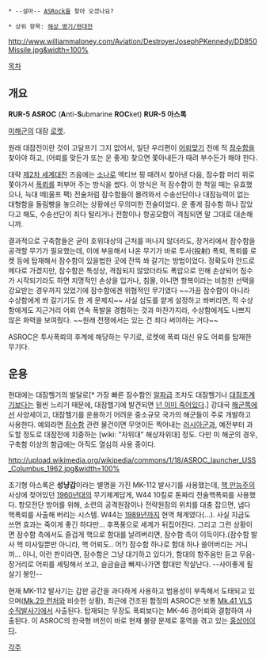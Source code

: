  * --설마-- [[ASRock]]을 찾아 오셨나요?

 * 상위 항목: [[해상 병기/현대전]]

http://www.williammaloney.com/Aviation/DestroyerJosephPKennedy/DD850Missile.jpg&width=100%

[[목차]]
== 개요 ==
'''RUR-5 ASROC''' ('''A'''nti-'''S'''ubmarine '''ROC'''ket)
'''RUR-5 아스록'''

[[미해군]]의 대잠 [[로켓]]. 

원래 대잠전이란 것이 고달프기 그지 없어서, 일단 우리편이 [[어뢰]]맞기 전에 적 [[잠수함]]을 찾아야 하고, (어뢰를 맞든가 또는 운 좋게) 찾으면 쫓아내든가 때려 부수든가 해야 한다.

대략 [[제2차 세계대전]] 즈음에는 [[소나]]로 액티브 핑 때려서 찾아낸 다음, 잠수함 머리 위로 쫓아가서 [[폭뢰]]를 퍼부어 주는 방식을 썼다. 이 방식은 적 잠수함이 한 척일 때는 유효했으나, 늑대 떼(울프 팩) 전술처럼 잠수함들이 몰려와서 수송선단이나 대잠능력이 없는 대형함을 돌림빵을 놓으려는 상황에선 무의미한 전술이었다. 운 좋게 잠수함 하나 잡았다고 해도, 수송선단이 죄다 털리거나 전함이나 항공모함이 격침되면 말 그대로 대손해니까. 

결과적으로 구축함들은 굳이 호위대상의 근처를 떠나지 않더라도, 장거리에서 잠수함을 공격할 무기가 필요했는데, 이에 부응해서 나온 무기가 바로 투사(投射) 폭뢰, 폭뢰를 로켓 등에 탑재해서 잠수함이 있을법한 곳에 잔뜩 쏴 갈기는 방법이었다.
정확도야 안드로메다로 가겠지만, 잠수함은 특성상, 격침되지 않았더라도 폭압으로 인해 손상되어 침수가 시작되기라도 하면 치명적인 손상을 입거나, 침몰, 아니면 항복이라는 비참한 선택을 강요받는 경우까지 있었기에 잠수함에겐 위협적인 무기였다 ~~가끔 잠수함이 아니라 수상함에게 쏴 갈기기도 한 게 문제지~~ 사실 심도를 얕게 설정하고 쏴버리면, 적 수상함에게도 지근거리 어뢰 연속 폭발을 경험하는 것과 마찬가지라, 수상함에게도 나쁘지 않은 화력을 보여줬다. ~~원래 전쟁에서는 있는 건 죄다 써야하는 거다~~ 

ASROC은 투사폭뢰의 후계에 해당하는 무기로, 로켓에 폭뢰 대신 유도 어뢰를 탑재한 무기다. 


== 운용 ==
현대에는 대잠헬기의 발달로[* 가장 빠른 잠수함인 [[알파급]] 조차도 대잠헬기나 [[대잠초계기]]보다는 훨씬 느리기 때문에, 대잠헬기에 발견되면 [[넌 이미 죽어있다]].] 강대국 [[해군]]쪽에선 사양세이고, 대잠헬기를 운용하기 어려운 중소규모 국가의 해군들이 주로 개발하고 사용한다. 예외라면 [[잠수함]] 관련 물건이면 무엇이든 찍어내는 [[러시아군]]과, 예전부터 과도할 정도로 대잠전에 치중하는 [wiki: "자위대" 해상자위대] 정도. 다만 미 해군의 경우, 구축함 이상의 함급에는 아직도 열심히 사용 중이다.

http://upload.wikimedia.org/wikipedia/commons/1/18/ASROC_launcher_USS_Columbus_1962.jpg&width=100%

초기형 아스록은 '''성냥갑'''이라는 별명을 가진 MK-112 발사기를 사용했는데, [[핵 만능주의]] 사상에 젖어있던 [[1960년대]]의 무기체계답게, W44 10킬로 톤짜리 전술핵폭뢰를 사용했다. 항모전단 방어를 위해, 소련의 공격원잠이나 전략원잠의 위치를 대충 잡으면, 냅다 핵폭뢰를 사출해 버리는 시스템. W44는 [[1989년]]까지 현역 체계였다(…). 사실 지금도 쓰면 효과는 죽이게 좋긴 하다만... 후폭풍으로 세계가 뒤집어진다. 그리고 그런 상황이면 잠수함 측에서도 즐겁게 핵으로 함대를 날려버리면, 잠수함 측이 이득이다.(잠수함 발사 핵 미사일뿐만 아니라, 핵 어뢰도.. 어?) 잠수함 하나로 함대 하나 쓸어버리는 거니까... 아니, 이런 판이라면, 잠수함은 그냥 대기하고 있다가, 함대의 항주음만 듣고 무음-장거리로 어뢰를 세팅해서 쏘고, 슬금슬금 빠져나가면 함대만 작살난다. --사이좋게 필살기 봉인--

현재 MK-112 발사기는 갑판 공간을 과다하게 사용하고 범용성이 부족해서 도태되고 있으며([[Mk.29 런처]]와 비슷한 상황), 최근에 건조된 함정의 ASROC은 보통 [[Mk.41 VLS]]수직발사기에서 사출된다. 탑재되는 무장도 폭뢰보다는 MK-46 경어뢰와 결합하여 사출된다. 이 ASROC의 한국형 버전이 바로 현재 불량 문제로 홍역을 겪고 있는 [[홍상어]]이다.

[[각주]]
